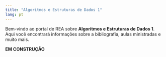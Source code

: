 ```yaml
---
title: "Algoritmos e Estruturas de Dados 1"
lang: pt
---
```


Bem-vindo ao portal de REA sobre **Algoritmos e Estruturas de Dados 1**. Aqui você encontrará informações sobre a bibliografia, aulas ministradas e muito mais.

**EM CONSTRUÇÂO**